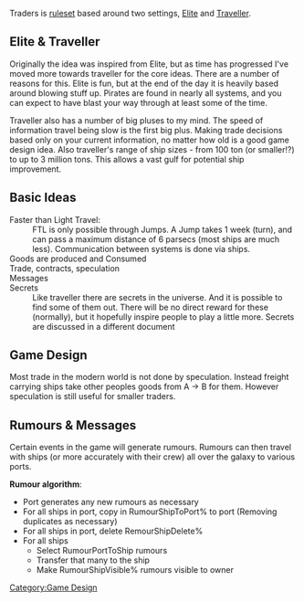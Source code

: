 Traders is [[Rulesets|ruleset]] based around two settings, [http://en.wikipedia.org/wiki/Elite_(video_game) Elite] and [http://en.wikipedia.org/wiki/Traveller_(role-playing_game) Traveller].

== Elite & Traveller ==

Originally the idea was inspired from Elite, but as time has progressed I've
moved more towards traveller for the core ideas. There are a number of
reasons for this. Elite is fun, but at the end of the day it is heavily based
around blowing stuff up. Pirates are found in nearly all systems, and you can
expect to have blast your way through at least some of the time.  

Traveller also has a number of big pluses to my mind. The speed of
information travel being slow is the first big plus. Making trade decisions
based only on your current information, no matter how old is a good game
design idea. Also traveller's range of ship sizes - from 100 ton (or
smaller!?) to up to 3 million tons. This allows a vast gulf for potential
ship improvement.

== Basic Ideas ==

; Faster than Light Travel:
: FTL is only possible through Jumps.  A Jump takes 1 week (turn), and can pass a maximum distance of 6 parsecs (most ships are much less). Communication between systems is done via ships.
; Goods are produced and Consumed
; Trade, contracts, speculation
; Messages
; Secrets
:Like traveller there are secrets in the universe.  And it is possible to find some of them out.  There will be no direct reward for these (normally), but it hopefully inspire people to play a little more. Secrets are discussed in a different document

== Game Design ==

Most trade in the modern world is not done by speculation.  Instead freight
carrying ships take other peoples goods from A -> B for them.  However speculation
is still useful for smaller traders.

== Rumours & Messages ==

Certain events in the game will generate rumours.  Rumours can then travel
with ships (or more accurately with their crew) all over the galaxy to various
ports. 

'''Rumour algorithm''':
* Port generates any new rumours as necessary
* For all ships in port, copy in RumourShipToPort% to port (Removing duplicates as necessary)
* For all ships in port, delete RemourShipDelete%
* For all ships
** Select RumourPortToShip rumours
** Transfer that many to the ship
** Make RumourShipVisible% rumours visible to owner

[[Category:Game Design]]